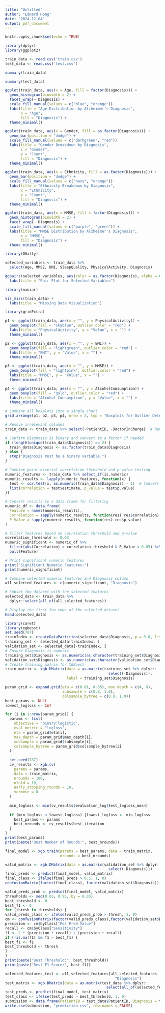 ```yaml
---
title: "Untitled"
author: "Edward Hong"
date: "2024-12-04"
output: pdf_document
---
```


```r
knitr::opts_chunk$set(echo = TRUE)
```

```r
library(dplyr)
library(ggplot2)
```

```r
train_data <- read.csv('train.csv')
test_data <- read.csv('test.csv')
```

```r
summary(train_data)
```

```r
summary(test_data)
```


```r
ggplot(train_data, aes(x = Age, fill = factor(Diagnosis))) +
  geom_histogram(binwidth = 2) +
  facet_wrap(~ Diagnosis) +
  scale_fill_manual(values = c("blue", "orange"))
  labs(title = "Age Distribution by Alzheimer's Diagnosis", 
       x = "Age", 
       fill = "Diagnosis") +
  theme_minimal()
```

```r
ggplot(train_data, aes(x = Gender, fill = as.factor(Diagnosis))) +
  geom_bar(position = "dodge") +
  scale_fill_manual(values = c("darkgreen", "red"))
  labs(title = "Gender Breakdown by Diagnosis",
       x = "Gender",
       y = "Count",
       fill = "Diagnosis") +
  theme_minimal()
```

```r
ggplot(train_data, aes(x = Ethnicity, fill = as.factor(Diagnosis))) +
  geom_bar(position = "dodge") +
  scale_fill_manual(values = c("navy", "orange"))
  labs(title = "Ethnicity Breakdown by Diagnosis",
       x = "Ethnicity",
       y = "Count",
       fill = "Diagnosis") +
  theme_minimal()

```

```r
ggplot(train_data, aes(x = MMSE, fill = factor(Diagnosis))) +
  geom_histogram(binwidth = 2) +  
  facet_wrap(~ Diagnosis) +
  scale_fill_manual(values = c("purple", "green")) + 
  labs(title = "MMSE Distribution by Alzheimer's Diagnosis", 
       x = "MMSE", 
       fill = "Diagnosis") +
  theme_minimal()
```

```r
library(GGally)

selected_variables <- train_data %>%
  select(Age, MMSE, BMI, SleepQuality, PhysicalActivity, Diagnosis)

ggpairs(selected_variables, aes(color = as.factor(Diagnosis), alpha = 0.5)) +
  labs(title = "Pair Plot for Selected Variables")

```


```r
library(naniar)

vis_miss(train_data) +
  labs(title = "Missing Data Visualization")
```

```r
library(gridExtra)

p1 <- ggplot(train_data, aes(x = "", y = PhysicalActivity)) +
  geom_boxplot(fill = "skyblue", outlier.color = "red") +
  labs(title = "PhysicalActivity", y = "Value", x = "") +
  theme_minimal()

p2 <- ggplot(train_data, aes(x = "", y = BMI)) +
  geom_boxplot(fill = "lightgreen", outlier.color = "red") +
  labs(title = "BMI", y = "Value", x = "") +
  theme_minimal()

p3 <- ggplot(train_data, aes(x = "", y = MMSE)) +
  geom_boxplot(fill = "lightpink", outlier.color = "red") +
  labs(title = "MMSE", y = "Value", x = "") +
  theme_minimal()

p4 <- ggplot(train_data, aes(x = "", y = AlcoholConsumption)) +
  geom_boxplot(fill = "gold", outlier.color = "red") +
  labs(title = "Alcohol Consumption", y = "Value", x = "") +
  theme_minimal()

# Combine all boxplots into a single chart
grid.arrange(p1, p2, p3, p4, nrow = 2, top = "Boxplots for Outlier Detection")

```

```r
# Remove irrelevant columns
train_data <- train_data %>% select(-PatientID, -DoctorInCharge)  # Remove columns unlikely to provide predictive value

# Confirm Diagnosis is binary and convert to a factor if needed
if (length(unique(train_data$Diagnosis)) == 2) {
  train_data$Diagnosis <- as.factor(train_data$Diagnosis)
} else {
  stop("Diagnosis must be a binary variable.")
}

```

```r
# Combine point-biserial correlation threshold and p-value testing
numeric_features <- train_data %>% select_if(is.numeric)
numeric_results <- lapply(numeric_features, function(x) {
  test <- cor.test(x, as.numeric(train_data$Diagnosis) - 1)  # Convert Diagnosis to numeric (0/1)
  list(correlation = test$estimate, p_value = test$p.value)
})

# Convert results to a data frame for filtering
numeric_df <- data.frame(
  Feature = names(numeric_results),
  Correlation = sapply(numeric_results, function(res) res$correlation),
  P_Value = sapply(numeric_results, function(res) res$p_value)
)

# Filter features based on correlation threshold and p-value
correlation_threshold <- 0.03
numeric_significant <- numeric_df %>%
  filter(abs(Correlation) > correlation_threshold & P_Value < 0.05) %>%
  pull(Feature)

# Print significant numeric features
print("Significant Numeric Features:")
print(numeric_significant)
```

```r
# Combine selected numeric features and Diagnosis column
all_selected_features <- c(numeric_significant, "Diagnosis")

# Subset the dataset with the selected features
selected_data <- train_data %>%
  dplyr::select(all_of(all_selected_features))

# Display the first few rows of the selected dataset
head(selected_data)
```

```r
library(caret)
library(xgboost)
set.seed(787)
trainIndex <- createDataPartition(selected_data$Diagnosis, p = 0.8, list = FALSE)
training_set <- selected_data[trainIndex, ]
validation_set <- selected_data[-trainIndex, ]
# Ensure Diagnosis is numeric
training_set$Diagnosis <- as.numeric(as.character(training_set$Diagnosis))
validation_set$Diagnosis <- as.numeric(as.character(validation_set$Diagnosis))
# Create training matrix for XGBoost
train_matrix <- xgb.DMatrix(data = as.matrix(training_set %>% dplyr::
                                               select(-Diagnosis)),
                            label = training_set$Diagnosis)
```

```r
param_grid <- expand.grid(eta = c(0.01, 0.05), max_depth = c(4, 6), 
                          subsample = c(0.8, 1.0),
                          colsample_bytree = c(0.8, 1.0))
best_params <- NULL
lowest_logloss <- Inf
```

```r
for (i in 1:nrow(param_grid)) {
  params <- list(
    objective = "binary:logistic",
    eval_metric = "logloss",
    eta = param_grid$eta[i],
    max_depth = param_grid$max_depth[i],
    subsample = param_grid$subsample[i],
    colsample_bytree = param_grid$colsample_bytree[i]
  )
  
  set.seed(787)
  cv_results <- xgb.cv(
    params = params,
    data = train_matrix,
    nrounds = 100,
    nfold = 10,
    early_stopping_rounds = 10,
    verbose = 0
  )
  
  min_logloss <- min(cv_results$evaluation_log$test_logloss_mean)
  
  if (min_logloss < lowest_logloss) {lowest_logloss <- min_logloss
    best_params <- params
    best_nrounds <- cv_results$best_iteration
  }
}
print(best_params)
print(paste("Best Number of Rounds:", best_nrounds))
```

```r
final_model <- xgb.train(params = best_params, data = train_matrix, 
                         nrounds = best_nrounds)
```

```r
valid_matrix <- xgb.DMatrix(data = as.matrix(validation_set %>% dplyr::
                                               select(-Diagnosis)))
final_preds <- predict(final_model, valid_matrix)
final_class <- ifelse(final_preds > 0.5, 1, 0)
confusionMatrix(factor(final_class), factor(validation_set$Diagnosis))
```

```r
valid_preds_prob <- predict(final_model, valid_matrix)
thresholds <- seq(0.05, 0.95, by = 0.05)
best_threshold <- 0
best_f1 <- 0
for (thresh in thresholds) {
valid_preds_class <- ifelse(valid_preds_prob > thresh, 1, 0)
cm <- confusionMatrix(factor(valid_preds_class),factor(validation_set$Diagnosis))
precision <- cm$byClass["Pos Pred Value"]
recall <- cm$byClass["Sensitivity"]
f1 <- 2 * (precision * recall) / (precision + recall)
if (!is.na(f1) && f1 > best_f1) {
best_f1 <- f1
best_threshold <- thresh
}
}
print(paste("Best Threshold:", best_threshold))
print(paste("Best F1-Score:", best_f1))
```


```r
selected_features_test <- all_selected_features[all_selected_features != 
                                                  "Diagnosis"]
test_matrix <- xgb.DMatrix(data = as.matrix(test_data %>% dplyr::
                                              select(all_of(selected_features_test))))
test_preds <- predict(final_model, test_matrix)
test_class <- ifelse(test_preds > best_threshold, 1, 0)
submission <- data.frame(PatientID = test_data$PatientID, Diagnosis = test_class)
write.csv(submission, "prediction.csv", row.names = FALSE)
```






